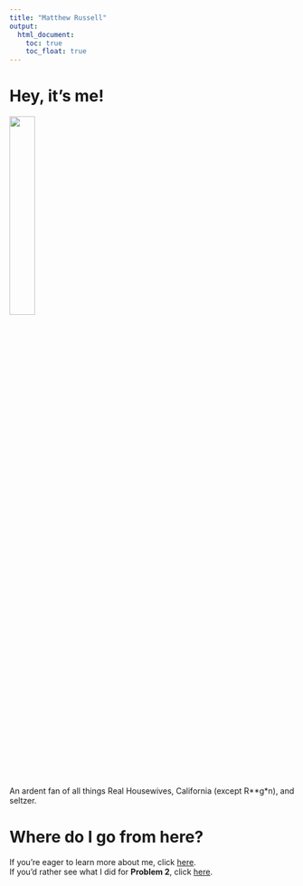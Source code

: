 ```yaml
---
title: "Matthew Russell"
output: 
  html_document:
    toc: true
    toc_float: true
---
```


# Hey, it's me!

<img src = "images/IMG_4528.jpg" style = "width:30%">

An ardent fan of all things Real Housewives, California (except R**g*n), and seltzer. 

# Where do I go from here?

If you're eager to learn more about me, click [here](about.html).  
If you'd rather see what I did for **Problem 2**, click [here](prob_2.html).